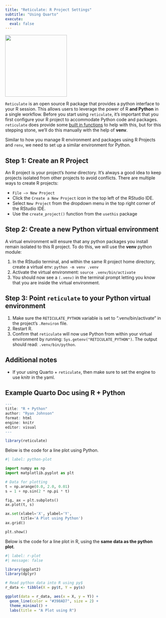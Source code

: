 ```yaml
---
title: "Reticulate: R Project Settings"
subtitle: "Using Quarto"
execute: 
  eval: false
---
```


[![](/images/reticulate_hex.png){fig-align="center" width="199"}](https://rstudio.github.io/reticulate/)

`Reticulate` is an open source R package that provides a python interface to your R session. This allows users to leverage the power of R **and Python** in a single workflow. Before you start using `reticulate`, it's important that you first configure your R project to accommodate Python code and packages. `reticulate` does provide some [built in functions](https://rstudio.github.io/reticulate/reference/virtualenv-tools.html) to help with this, but for this stepping stone, we'll do this manually with the help of **venv**.

Similar to how you manage R environment and packages using R Projects and `renv`, we need to set up a similar environment for Python.

## Step 1: Create an R Project

An R project is your project's *home* directory. It's always a good idea to keep projects isolated from other projects to avoid conflicts. There are multiple ways to create R projects:

-   `File –> New Project`
-   Click the `Create a New Project` icon in the top left of the RStudio IDE.
-   Select `New Project` from the dropdown menu in the top right corner of the RStudio IDE.
-   Use the `create_project()` function from the `usethis` package

## Step 2: Create a new Python virtual environment

A virtual environment will ensure that any python packages you install remain isolated to this R project. To do this, we will use the **venv** python module:

1.  In the RStudio terminal, and within the same R project home directory, create a virtual env: `python -m venv .venv`
2.  Activate the virtual environment: `source .venv/bin/activate`
3.  You should now see a `(.venv)` in the terminal prompt letting you know that you are inside the virtual environment.

## Step 3: Point `reticulate` to your Python virtual environment

1.  Make sure the `RETICULATE_PYTHON` variable is set to ".venv/bin/activate" in the project's `.Renviron` file.
2.  Restart R.
3.  Confirm that `reticulate` will now use Python from within your virtual environment by running: `Sys.getenv("RETICULATE_PYTHON")`. The output should read: `.venv/bin/python`.

## Additional notes

-   If your using Quarto + `reticulate`, then make sure to set the engine to use knitr in the yaml.

## Example Quarto Doc using R + Python

```r
---
title: "R + Python"
author: "Ryan Johnson"
format: html
engine: knitr
editor: visual
---
```

```r
library(reticulate)
```

Below is the code for a line plot using Python.

```python
#| label: python-plot

import numpy as np
import matplotlib.pyplot as plt

# Data for plotting
t = np.arange(0.0, 2.0, 0.01)
s = 1 + np.sin(2 * np.pi * t)

fig, ax = plt.subplots()
ax.plot(t, s)

ax.set(xlabel='X', ylabel='Y',
       title='A Plot using Python')
ax.grid()

plt.show()
```

Below is the code for a line plot in R, using the **same data as the python plot**.

```r
#| label: r-plot
#| message: false

library(ggplot2)
library(dplyr)

# Read python data into R using py$
r_data <- tibble(X = py$t, Y = py$s)

ggplot(data = r_data, aes(x = X, y = Y)) +
  geom_line(color = "#398AD7", size = 2) +
  theme_minimal() +
  labs(title = "A Plot using R")
```
